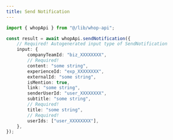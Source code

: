 ```yaml
---
title: Send Notification
---
```


```typescript
import { whopApi } from "@/lib/whop-api";

const result = await whopApi.sendNotification({
	// Required! Autogenerated input type of SendNotification
	input: {
		companyTeamId: "biz_XXXXXXXX",
		// Required!
		content: "some string",
		experienceId: "exp_XXXXXXXX",
		externalId: "some string",
		isMention: true,
		link: "some string",
		senderUserId: "user_XXXXXXXX",
		subtitle: "some string",
		// Required!
		title: "some string",
		// Required!
		userIds: ["user_XXXXXXXX"],
	},
});

```
